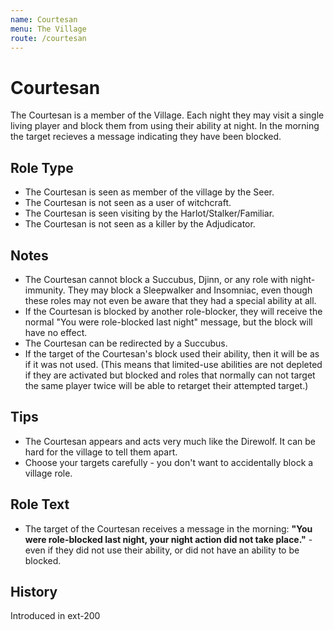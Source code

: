 ```yaml
---
name: Courtesan
menu: The Village
route: /courtesan
---
```



# Courtesan

The Courtesan is a member of the Village. Each night they may visit a single living player and block them from using their ability at night. In the morning the target recieves a message indicating they have been blocked.

## Role Type

- The Courtesan is seen as member of the village by the Seer.
- The Courtesan is not seen as a user of witchcraft.
- The Courtesan is seen visiting by the Harlot/Stalker/Familiar.
- The Courtesan is not seen as a killer by the Adjudicator.

## Notes

- The Courtesan cannot block a Succubus, Djinn, or any role with night-immunity. They may block a Sleepwalker and Insomniac, even though these roles may not even be aware that they had a special ability at all.
- If the Courtesan is blocked by another role-blocker, they will receive the normal "You were role-blocked last night" message, but the block will have no effect.
- The Courtesan can be redirected by a Succubus.
- If the target of the Courtesan's block used their ability, then it will be as if it was not used. (This means that limited-use abilities are not depleted if they are activated but blocked and roles that normally can not target the same player twice will be able to retarget their attempted target.)

## Tips

- The Courtesan appears and acts very much like the Direwolf. It can be hard for the village to tell them apart.
- Choose your targets carefully - you don't want to accidentally block a village role.

## Role Text

- The target of the Courtesan receives a message in the morning: **"You were role-blocked last night, your night action did not take place."** - even if they did not use their ability, or did not have an ability to be blocked.

## History

<Timeline lineColor="white">
  <Event interval="2018-01-01">Introduced in ext-200</Event>
</Timeline>
